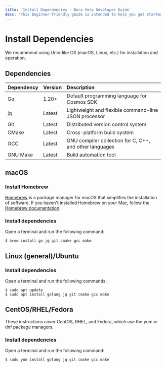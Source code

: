 ```yaml
---
title: 'Install Dependencies · Dora Vota Developer Guide'
desc: 'This beginner-friendly guide is intended to help you get started with Dora Vota and build on it.'
---
```


# Install Dependencies

We recommend using Unix-like OS (macOS, Linux, etc.) for installation and operation.

## Dependencies

| Dependency | Version | Description                                             |
| :--------- | :------ | :------------------------------------------------------ |
| Go         | 1.20+   | Default programming language for Cosmos SDK             |
| jq         | Latest  | Lightweight and flexible command-line JSON processor    |
| Git        | Latest  | Distributed version control system                      |
| CMake      | Latest  | Cross-platform build system                             |
| GCC        | Latest  | GNU compiler collection for C, C++, and other languages |
| GNU Make   | Latest  | Build automation tool                                   |

## macOS

### Install Homebrew

[Homebrew](https://brew.sh/) is a package manager for macOS that simplifies the installation of software. If you haven't installed Homebrew on your Mac, follow the [Homebrew documentation](https://docs.brew.sh/Installation).

### Install dependencies

Open a terminal and run the following command:

```ansi filename="Terminal"
$ brew install go jq git cmake gcc make
```

## Linux (general)/Ubuntu

### Install dependencies

Open a terminal and run the following commands:

```ansi filename="Terminal"
$ sudo apt update
$ sudo apt install golang jq git cmake gcc make
```

## CentOS/RHEL/Fedora

These instructions cover CentOS, RHEL, and Fedora, which use the yum or dnf package managers.

### Install dependencies

Open a terminal and run the following command:

```ansi filename="Terminal"
$ sudo yum install golang jq git cmake gcc make
```
